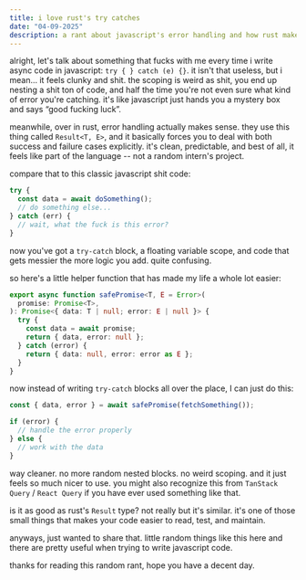 ```yaml
---
title: i love rust's try catches
date: "04-09-2025"
description: a rant about javascript's error handling and how rust makes it so much better.
---
```


alright, let's talk about something that fucks with me every time i write async code in javascript: `try { } catch (e) {}`.
it isn't that useless, but i mean... it feels clunky and shit. the scoping is weird as shit, you end up nesting a shit ton of code, and half the time you're not even sure what kind of error you're catching. it's like javascript just hands you a mystery box and says “good fucking luck”.

meanwhile, over in rust, error handling actually makes sense. they use this thing called `Result<T, E>`, and it basically forces you to deal with both success and failure cases explicitly. it's clean, predictable, and best of all, it feels like part of the language -- not a random intern's project.

compare that to this classic javascript shit code:

```ts
try {
  const data = await doSomething();
  // do something else...
} catch (err) {
  // wait, what the fuck is this error?
}
```

now you've got a `try-catch` block, a floating variable scope, and code that gets messier the more logic you add. quite confusing.

so here's a little helper function that has made my life a whole lot easier:

```ts
export async function safePromise<T, E = Error>(
  promise: Promise<T>,
): Promise<{ data: T | null; error: E | null }> {
  try {
    const data = await promise;
    return { data, error: null };
  } catch (error) {
    return { data: null, error: error as E };
  }
}
```

now instead of writing `try-catch` blocks all over the place, I can just do this:

```ts
const { data, error } = await safePromise(fetchSomething());

if (error) {
  // handle the error properly
} else {
  // work with the data
}
```

way cleaner. no more random nested blocks. no weird scoping. and it just feels so much nicer to use. you might also recognize this from `TanStack Query` / `React Query` if you have ever used something like that.

is it as good as rust's `Result` type? not really but it's similar. it's one of those small things that makes your code easier to read, test, and maintain.

anyways, just wanted to share that. little random things like this here and there are pretty useful when trying to write javascript code.

thanks for reading this random rant, hope you have a decent day.
